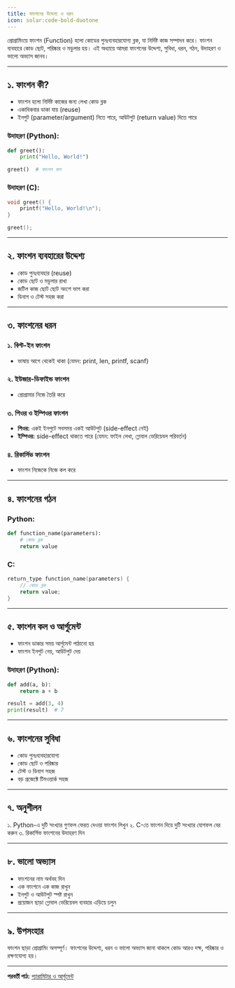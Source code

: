```yaml
---
title: ফাংশনের উদ্দেশ্য ও ধরন
icon: solar:code-bold-duotone
---
```


প্রোগ্রামিংয়ে ফাংশন (Function) হলো কোডের পুনঃব্যবহারযোগ্য ব্লক, যা নির্দিষ্ট কাজ সম্পাদন করে। ফাংশন ব্যবহারে কোড ছোট, পরিষ্কার ও মডুলার হয়। এই অধ্যায়ে আমরা ফাংশনের উদ্দেশ্য, সুবিধা, ধরন, গঠন, উদাহরণ ও ভালো অভ্যাস জানব।

---

## ১. ফাংশন কী?

- ফাংশন হলো নির্দিষ্ট কাজের জন্য লেখা কোড ব্লক
- একাধিকবার ডাকা যায় (reuse)
- ইনপুট (parameter/argument) নিতে পারে, আউটপুট (return value) দিতে পারে

### উদাহরণ (Python):
```python
def greet():
    print("Hello, World!")

greet()  # ফাংশন কল
```

### উদাহরণ (C):
```c
void greet() {
    printf("Hello, World!\n");
}

greet();
```

---

## ২. ফাংশন ব্যবহারের উদ্দেশ্য

- কোড পুনঃব্যবহার (reuse)
- কোড ছোট ও মডুলার রাখা
- জটিল কাজ ছোট ছোট অংশে ভাগ করা
- ডিবাগ ও টেস্ট সহজ করা

---

## ৩. ফাংশনের ধরন

### ১. বিল্ট-ইন ফাংশন
- ভাষায় আগে থেকেই থাকা (যেমন: print, len, printf, scanf)

### ২. ইউজার-ডিফাইন্ড ফাংশন
- প্রোগ্রামার নিজে তৈরি করে

### ৩. পিওর ও ইম্পিওর ফাংশন
- **পিওর:** একই ইনপুটে সবসময় একই আউটপুট (side-effect নেই)
- **ইম্পিওর:** side-effect থাকতে পারে (যেমন: ফাইল লেখা, গ্লোবাল ভেরিয়েবল পরিবর্তন)

### ৪. রিকার্সিভ ফাংশন
- ফাংশন নিজেকে নিজে কল করে

---

## ৪. ফাংশনের গঠন

### Python:
```python
def function_name(parameters):
    # কোড ব্লক
    return value
```

### C:
```c
return_type function_name(parameters) {
    // কোড ব্লক
    return value;
}
```

---

## ৫. ফাংশন কল ও আর্গুমেন্ট

- ফাংশন ডাকার সময় আর্গুমেন্ট পাঠানো হয়
- ফাংশন ইনপুট নেয়, আউটপুট দেয়

### উদাহরণ (Python):
```python
def add(a, b):
    return a + b

result = add(3, 4)
print(result)  # 7
```

---

## ৬. ফাংশনের সুবিধা

- কোড পুনঃব্যবহারযোগ্য
- কোড ছোট ও পরিষ্কার
- টেস্ট ও ডিবাগ সহজ
- বড় প্রজেক্টে টিমওয়ার্ক সহজ

---

## ৭. অনুশীলন

১. Python-এ দুটি সংখ্যার গুণফল ফেরত দেওয়া ফাংশন লিখুন
২. C-তে ফাংশন দিয়ে দুটি সংখ্যার যোগফল বের করুন
৩. রিকার্সিভ ফাংশনের উদাহরণ দিন

---

## ৮. ভালো অভ্যাস

- ফাংশনের নাম অর্থবহ দিন
- এক ফাংশনে এক কাজ রাখুন
- ইনপুট ও আউটপুট স্পষ্ট রাখুন
- প্রয়োজন ছাড়া গ্লোবাল ভেরিয়েবল ব্যবহার এড়িয়ে চলুন

---

## ৯. উপসংহার

ফাংশন ছাড়া প্রোগ্রামিং অসম্পূর্ণ। ফাংশনের উদ্দেশ্য, ধরন ও ভালো অভ্যাস জানা থাকলে কোড আরও দক্ষ, পরিষ্কার ও রক্ষণযোগ্য হয়।

---

**পরবর্তী পাঠ:** [প্যারামিটার ও আর্গুমেন্ট](/programming/parameters-arguments)
